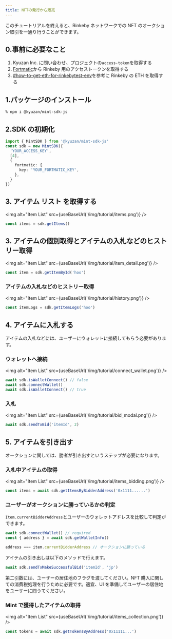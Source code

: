 ```yaml
---
title: NFTの発行から販売
---
```



このチュートリアルを終えると、Rinkeby ネットワークでの NFT のオークション取引を一通り行うことができます。

## 0.事前に必要なこと

1. Kyuzan Inc. に問い合わせ、プロジェクトの`access-token`を取得する
2. [Fortmatic](https://fortmatic.com/)から Rinkeby 用のアクセストークンを取得する
3. [#how-to-get-eth-for-rinkebytest-env](/docs/api#how-to-get-eth-for-rinkebytest-env)を参考に Rinkeby の ETH を取得する

## 1.パッケージのインストール

```sh
% npm i @kyuzan/mint-sdk-js
```

## 2.SDK の初期化

```typescript
import { MintSDK } from '@kyuzan/mint-sdk-js'
const sdk = new MintSDK({
  'YOUR_ACCESS_KEY',
  [4],
  {
    fortmatic: {
      key: 'YOUR_FORTMATIC_KEY',
    },
  }
})
```

## 3. アイテム リスト を取得する

<img alt="Item List" src={useBaseUrl('/img/tutorial/items.png')} />

```jsx
const items = sdk.getItems()
```

## 3. アイテムの個別取得とアイテムの入札などのヒストリー取得

<img alt="Item List" src={useBaseUrl('/img/tutorial/item_detail.png')} />

```jsx
const item = sdk.getItemById('hoo')
```

### アイテムの入札などのヒストリー取得

<img alt="Item List" src={useBaseUrl('/img/tutorial/history.png')} />

```jsx
const itemLogs = sdk.getItemLogs('hoo')
```

## 4. アイテムに入札する

アイテムの入札などには、ユーザーにウォレットに接続してもらう必要があります。

### ウォレットへ接続

<img alt="Item List" src={useBaseUrl('/img/tutorial/connect_wallet.png')} />

```jsx
await sdk.isWalletConnect() // false
await sdk.connectWallet()
await sdk.isWalletConnect() // true
```

### 入札

<img alt="Item List" src={useBaseUrl('/img/tutorial/bid_modal.png')} />

```jsx
await sdk.sendTxBid('itemId', 2)
```

## 5. アイテムを引き出す

オークションに関しては、勝者が引き出すというステップが必要になります。

### 入札中アイテムの取得

<img alt="Item List" src={useBaseUrl('/img/tutorial/items_bidding.png')} />

```jsx
const items = await sdk.getItemsByBidderAddress('0x1111......')
```

### ユーザーがオークションに勝っているかの判定

`Item.currentBidderAddress`とユーザーのウォレットアドレスを比較して判定ができます。

```jsx
await sdk.connectWallet() // required
const { address } = await sdk.getWalletInfo()

address === item.currentBidderAddress // オークションに勝っている
```

アイテムの引き出しは以下のメソッドで行えます。

```jsx
await sdk.sendTxMakeSuccessfulBid('itemId', 'jp')
```

第二引数には、ユーザーの居住地のフラグを渡してください。NFT 購入に関しての消費税処理を行うために必要です。適宜、UI を準備してユーザーの居住地をユーザーに問うてください。

### Mint で獲得したアイテムの取得

<img alt="Item List" src={useBaseUrl('/img/tutorial/items_collection.png')} />

```jsx
const tokens = await sdk.getTokensByAddress('0x11111...')
```
